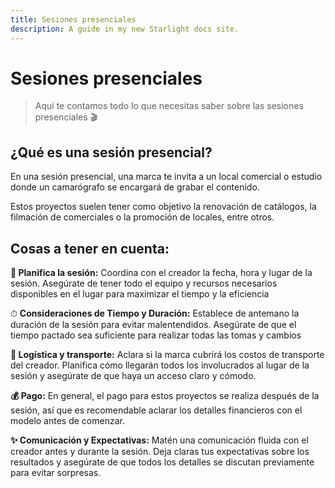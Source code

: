```yaml
---
title: Sesiones presenciales
description: A guide in my new Starlight docs site.
---
```

# Sesiones presenciales

> Aquí te contamos todo lo que necesitas saber sobre las sesiones presenciales 🎬
> 

## ¿Qué es una sesión presencial?

En una sesión presencial, una marca te invita a un local comercial o estudio donde un camarógrafo se encargará de grabar el contenido.

Estos proyectos suelen tener como objetivo la renovación de catálogos, la filmación de comerciales o la promoción de locales, entre otros.

## Cosas a tener en cuenta:


**📌 Planifica la sesión:** Coordina con el creador la fecha, hora y lugar de la sesión. Asegúrate de tener todo el equipo y recursos necesarios disponibles en el lugar para maximizar el tiempo y la eficiencia

⏱ **Consideraciones de Tiempo y Duración:**  Establece de antemano la duración de la sesión para evitar malentendidos. Asegúrate de que el tiempo pactado sea suficiente para realizar todas las tomas y cambios 

**🚗 Logística y transporte:** Aclara si la marca cubrirá los costos de transporte del creador. Planifica cómo llegarán todos los involucrados al lugar de la sesión y asegúrate de que haya un acceso claro y cómodo.

**💰 Pago:** En general, el pago para estos proyectos se realiza después de la sesión, así que es recomendable aclarar los detalles financieros con el modelo antes de comenzar.

**✨ Comunicación  y Expectativas:** Matén una comunicación fluida con el creador antes y durante la sesión. Deja claras tus expectativas sobre los resultados y asegúrate de que todos los detalles se discutan previamente para evitar sorpresas.
